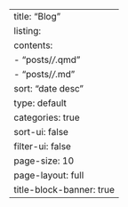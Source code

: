 ---
title: "Blog"
listing:
  contents: 
    - "posts/*/*.qmd"
    - "posts/*/*.md"
  sort: "date desc"
  type: default
  categories: true
  sort-ui: false
  filter-ui: false
  page-size: 10
page-layout: full
title-block-banner: true
---